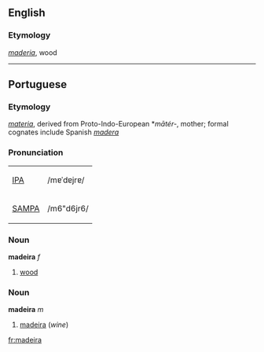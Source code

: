 {{rfc}}
{{see|Madeira}}
==English==
===Etymology===
{{Port.}} ''[[madeira#Portuguese|maderia]]'', wood

----
==Portuguese==
===Etymology===
{{L.}} ''[[materia]]'', derived from Proto-Indo-European *''mātér-'', mother; formal cognates include Spanish ''[[madera]]'' 

===Pronunciation===
{| border=1 cellpadding=5
| [[w:IPA|IPA]] || /mɐˈdɐjrɐ/
|-
| [[w:SAMPA|SAMPA]] || /m6"d6jr6/
|}

===Noun===
'''madeira''' ''f''
#[[wood]]

===Noun===
'''madeira''' ''m''

#[[madeira]] (''wine'')

[[fr:madeira]]